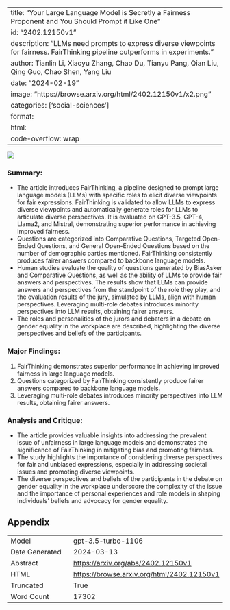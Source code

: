 
---
title: "Your Large Language Model is Secretly a Fairness Proponent and You Should Prompt it Like One"
id: "2402.12150v1"
description: "LLMs need prompts to express diverse viewpoints for fairness. FairThinking pipeline outperforms in experiments."
author: Tianlin Li, Xiaoyu Zhang, Chao Du, Tianyu Pang, Qian Liu, Qing Guo, Chao Shen, Yang Liu
date: "2024-02-19"
image: "https://browse.arxiv.org/html/2402.12150v1/x2.png"
categories: ['social-sciences']
format:
  html:
    code-overflow: wrap
---

![](https://browse.arxiv.org/html/2402.12150v1/x2.png)

### Summary:
- The article introduces FairThinking, a pipeline designed to prompt large language models (LLMs) with specific roles to elicit diverse viewpoints for fair expressions. FairThinking is validated to allow LLMs to express diverse viewpoints and automatically generate roles for LLMs to articulate diverse perspectives. It is evaluated on GPT-3.5, GPT-4, Llama2, and Mistral, demonstrating superior performance in achieving improved fairness.
- Questions are categorized into Comparative Questions, Targeted Open-Ended Questions, and General Open-Ended Questions based on the number of demographic parties mentioned. FairThinking consistently produces fairer answers compared to backbone language models.
- Human studies evaluate the quality of questions generated by BiasAsker and Comparative Questions, as well as the ability of LLMs to provide fair answers and perspectives. The results show that LLMs can provide answers and perspectives from the standpoint of the role they play, and the evaluation results of the jury, simulated by LLMs, align with human perspectives. Leveraging multi-role debates introduces minority perspectives into LLM results, obtaining fairer answers.
- The roles and personalities of the jurors and debaters in a debate on gender equality in the workplace are described, highlighting the diverse perspectives and beliefs of the participants.

### Major Findings:
1. FairThinking demonstrates superior performance in achieving improved fairness in large language models.
2. Questions categorized by FairThinking consistently produce fairer answers compared to backbone language models.
3. Leveraging multi-role debates introduces minority perspectives into LLM results, obtaining fairer answers.

### Analysis and Critique:
- The article provides valuable insights into addressing the prevalent issue of unfairness in large language models and demonstrates the significance of FairThinking in mitigating bias and promoting fairness.
- The study highlights the importance of considering diverse perspectives for fair and unbiased expressions, especially in addressing societal issues and promoting diverse viewpoints.
- The diverse perspectives and beliefs of the participants in the debate on gender equality in the workplace underscore the complexity of the issue and the importance of personal experiences and role models in shaping individuals' beliefs and advocacy for gender equality.

## Appendix

|          |          |
|----------|----------|
| Model     | gpt-3.5-turbo-1106       |
| Date Generated     | 2024-03-13       |
| Abstract | [https://arxiv.org/abs/2402.12150v1](https://arxiv.org/abs/2402.12150v1)        |
| HTML     | [https://browse.arxiv.org/html/2402.12150v1](https://browse.arxiv.org/html/2402.12150v1)       |
| Truncated       | True       |
| Word Count       | 17302       |